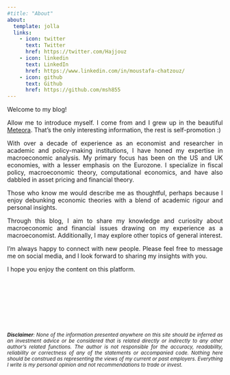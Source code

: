 ```yaml
---
#title: "About"
about:
  template: jolla
  links:
    - icon: twitter
      text: Twitter
      href: https://twitter.com/Hajjouz
    - icon: linkedin
      text: LinkedIn
      href: https://www.linkedin.com/in/moustafa-chatzouz/
    - icon: github
      text: Github
      href: https://github.com/msh855
---
```


<div align="justify">
  
Welcome to my blog! 

Allow me to introduce myself. I come from and I grew up in the beautiful [Meteora](https://www.wikiwand.com/en/Meteora). That's the only interesting information, the rest is self-promotion :) 

With over a decade of experience as an economist and researcher in academic and policy-making institutions, I have honed my expertise in macroeconomic analysis. My primary focus has been on the US and UK economies, with a lesser emphasis on the Eurozone. I specialize in fiscal policy, macroeconomic theory, computational economics, and have also dabbled in asset pricing and financial theory.

<!--Beyond academia, I have ventured into the field of data science, which has provided me with invaluable insights into the applications of machine learning in macroeconomic analysis. However, at heart and in training, I remain a macroeconomist. My academic pursuits have endowed me with a strong quantitative and mathematical foundation, allowing me to tackle problems with a flexible and interdisciplinary approach. My career path has been unconventional, but it is also a reflection of my passion for exploring the intersection of various disciplines.-->

Those who know me would describe me as thoughtful, perhaps because I enjoy debunking economic theories with a blend of academic rigour and personal insights.

Through this blog, I aim to share my knowledge and curiosity about macroeconomic and financial issues drawing on my experience as a macroeconomist. Additionally, I may explore other topics of general interest.

I'm always happy to connect with new people. Please feel free to message me on social media, and I look forward to sharing my insights with you. 

I hope you enjoy the content on this platform.

<!--
I have over 10 years of experience as an economist and in macroeconomic research, mainly working in academic and policy-making and economic research institutes. During this time, I developed strong knowledge of the US and UK economies, and to a lesser extent the Eurozone. Academically, I specialize in fiscal policy, macroeconomic theory, computational economics, and to a lesser extent asset pricing and financial theory. 

Outside academia, I also had the opportunity to work as a data scientist, which gave me a good understanding of the machine learning ecosystem and its applications, especially for macroeconomic analysis. At heart and by training, I remain a macroeconomist, and I am fortunate to have developed a strong quantitative and mathematical background during my years of study and research. This has allowed me to approach problems with a great deal of flexibility but also made me a kind of polymath across different disciplines. My (unusual) career path is a reflection of this. 

Friends would describe me as thoughtful. That is because they have see me enjoying debunking economic theories and ideas with solid academic theory or my own reflections and predictions.

I intend to share my knowledge and curiosity about macroeconomic and financial issues in this blog. I will draw on my experiences and knowledge from academia, policy making, and portfolio management (trading) to write about these topics. I may also post other topics of general interest.


I'm always happy to connect with new people. Feel free to message me on social media. 

I hope you enjoy the content here. 
-->

<!-- 
The best way to contact me is via my socials or by posting your comments. Unfortunately, using Quarto to create this website had some drawbacks. One drawback is that comments require users to have GitHub, which is not the best for the general audience. However, Quarto had other advantages which I needed to create this website.


<!-- Please have a look at my [Linkedin profile](https://www.linkedin.com/in/moustafa-chatzouz/) if you are interested in my "CV". 

<!-- Academically, I specialize in Fiscal Policy, Macroeconomic Theory, and Computational Economics. I  have worked in the  applications of [General Equilibrium with Incomplete Asset Markets](https://cowles.yale.edu/sites/default/files/files/pub/d09/d0919.pdf), and as an economist I am strongly influenced by the works of [Peter Diamond](https://www.wikiwand.com/en/Peter_Diamond), [T. Sargent](https://www.wikiwand.com/en/Thomas_J._Sargent), and [O. Blanchard](https://www.wikiwand.com/en/Olivier_Blanchard). The combined influences of their work on my research helped me to build a solid knowledge around fiscal policy, public debt, and macroeconomic and finance theory. 

Computational Economics came as a byproduct of my research. I ended up discovering that I enjoy coding, programming and got reasonably good at it. I developed own ways of solving stochastic macroeconomic models with large state-space. Because of this strand of research, I later on discovered Machine Learning as it was related to some of the stuff I was working (See [here](https://web.stanford.edu/~maliars/Files/JME2021.pdf) for what I mean). 

<!-- #I never managed to finish my academic work that I started at graduate school as I accidentally dropped out from academia and then I was left with no courage to start over. Now I don't feel much regret, but I do miss the time to be creative and think about interesting problems. Maybe this website is a reflection of this need.  -->

<!-- Since I cannot separate my quant and economist side, I decided to name this blog "_The Quant Economist_", but I  mainly aim to write (infrequently) about macroeconomic and finance related topics, and applied data science material. I believe that evidence based economics is pretty much data science, and data science is a good tool for better economics. Not to mention that data science (or Machine Learning) is the new econometrics. So, whenever I post about some applied data science material this is mostly to promote some good use-cases in macroeconomics or finance. -->

<!-- [//]: # Another reason that I like to use data science is because it helps to cut the noise from the financial press or the exposure to too much information. I admit I dislike most of the financial news. Most of the time the financial press writes too much and says too little, tends to unnecessarily complicate things, and recycles knowledge without any added value. After all, journalism is a business about entertainment not a search for truth. The trick is to stay away from most on what you read and try to develop your own process of making decisions. 

[//]: # (This was also one of the reasons behind my (private) [Python library](https://github.com/msh855/myPortfolioManagement) for asset management as it helps collect and analyse information in the way I see most fit for managing my savings as well as develop more intuition about the space of products that I might have to invest.)

Ah, one final plead. I encourage you to call me Safis. This is my nickname name and how my family and friends call me. -->





<p>&nbsp;</p>
<p>&nbsp;</p>
<p>&nbsp;</p>
<p>&nbsp;</p>



<sub> ***Disclaimer**: None of the information presented anywhere on this site should be inferred as an investment advice or be considered that is related directly or indirectly to any other author’s related functions. The author is not responsible for the accuracy, readability, reliability or correctness of any of the statements or accompanied code. Nothing here should be construed as representing the views of my current or past employers. Everything I write is my personal opinion and not recommendations to trade or invest.*<sub>


